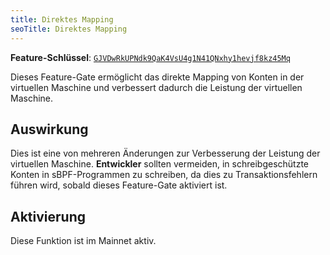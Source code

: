 ```yaml
---
title: Direktes Mapping
seoTitle: Direktes Mapping
---
```


**Feature-Schlüssel**:
[`GJVDwRkUPNdk9QaK4VsU4g1N41QNxhy1hevjf8kz45Mq`](https://explorer.solana.com/address/GJVDwRkUPNdk9QaK4VsU4g1N41QNxhy1hevjf8kz45Mq)

Dieses Feature-Gate ermöglicht das direkte Mapping von Konten in der virtuellen
Maschine und verbessert dadurch die Leistung der virtuellen Maschine.

## Auswirkung

Dies ist eine von mehreren Änderungen zur Verbesserung der Leistung der
virtuellen Maschine. **Entwickler** sollten vermeiden, in schreibgeschützte
Konten in sBPF-Programmen zu schreiben, da dies zu Transaktionsfehlern führen
wird, sobald dieses Feature-Gate aktiviert ist.

## Aktivierung

Diese Funktion ist im Mainnet aktiv.
